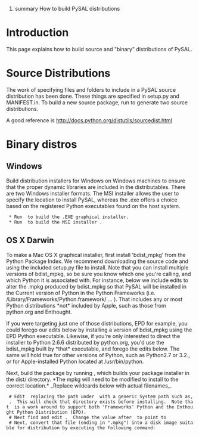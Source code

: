 ﻿#summary How to build PySAL distributions

= Introduction =

This page explains how to build source and "binary" distributions of PySAL. 

= Source Distributions =

The work of specifying files and folders to include in a PySAL source distribution has been done.  These things are specified in setup.py and MANIFEST.in.  To build a new source package, run {{{python setup.py sdist --formats=gztar,zip}}} to generate two source distributions. 

A good reference is http://docs.python.org/distutils/sourcedist.html

= Binary distros =

==Windows==
Build distribution installers for Windows on Windows machines to ensure that the proper dynamic libraries are included in the distributables.  There are two Windows installer formats.  The MSI installer allows the user to specify the location to install PySAL, whereas the .exe offers a choice based on the registered Python executables found on the host system.

  * Run {{{python setup.py bdist_wininst}}} to build the .EXE graphical installer. 
  * Run {{{python setup.py bdist --formats=msi}}} to build the MSI installer . 

==OS X Darwin==
To make a Mac OS X graphical installer, first install 'bdist_mpkg' from the Python Package Index. We recommend downloading the source code and using the included setup.py file to install.  Note that you can install multiple versions of bdist_mpkg, so be sure you know which one you're calling, and which Python it is associated with.  For instance, below we include edits to alter the .mpkg produced by bdist_mpkg so that PySAL will be installed in the Current version of Python in the Python Frameworks (i.e. /Library/Frameworks/Python.framework/ ... ). That includes any or most Python distributions *not* included by Apple, such as those from python.org and Enthought. 

If you were targeting just one of those distributions, EPD for example, you could forego our edits below by installing a version of bdist_mpkg using the EPD Python executable. Likewise, if you're only interested to direct the installer to Python 2.6.6 distributed by python.org, you'd use the bdist_mpkg built by *that* executable, and forego the edits below.  The same will hold true for other versions of Python, such as Python2.7 or 3.2., or for Apple-installed Python located at /usr/bin/python.

Next, build the package by running {{{bdist_mpkg setup.py build}}}, which builds your package installer in the dist/ directory.  *The mpkg will need to be modified to install to the correct location.* _Replace wildcards below with actual filenames_.

  # Edit {{{pysal*.mpkg/Contents/Info.plist}}} replacing the path under {{{IFRequirementDicts}}} with a generic System path such as, {{{/Library/Frameworks/Python.framework/Versions/Current/lib/python2.6/site-packages}}}.  This will check that directory exists before installing.  Note that {{{Version/Current/lib/python2.6}}} is a work around to support both 'Frameworks' Python and the Enthought Python Distribution (EPD).  
  # Next find and edit {{{pysal*.mpkg/Contents/Packages/pysal*.pkg/Contents/Info.plist}}}.  Change the value after {{{IFPkgFlagDefaultLocation}}} to point to {{{/Library/Frameworks/Python.framework/Versions/Current/lib/python2.6/site-packages}}}  
  # Next, convert that file (ending in ".mpkg") into a disk image suitable for distribution by executing the following command: {{{hdiutil create -fs HFS+ -srcfolder pysal*.mpkg/ pysal-x.x.x-py2.X-macosx10.X.dmg}}}